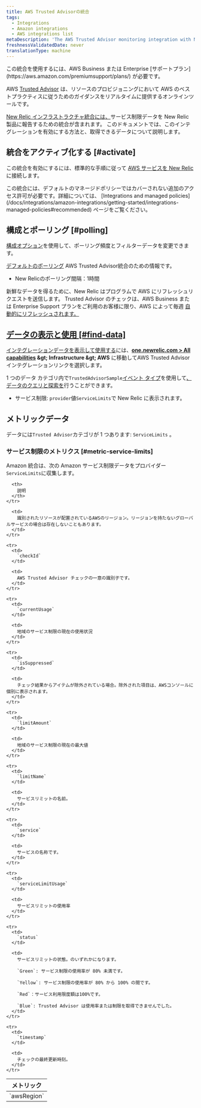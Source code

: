 ```yaml
---
title: AWS Trusted Advisorの統合
tags:
  - Integrations
  - Amazon integrations
  - AWS integrations list
metaDescription: 'The AWS Trusted Advisor monitoring integration with New Relic: what data it reports, and how to enable it.'
freshnessValidatedDate: never
translationType: machine
---
```


<Callout variant="tip">
  この統合を使用するには、AWS Business または Enterprise [サポートプラン](https://aws.amazon.com/premiumsupport/plans/) が必要です。
</Callout>

AWS [Trusted Advisor](https://aws.amazon.com/premiumsupport/technology/trusted-advisor/) は、リソースのプロビジョニングにおいて AWS のベストプラクティスに従うためのガイダンスをリアルタイムに提供するオンラインツールです。

[New Relic インフラストラクチャ統合には、](/docs/infrastructure/introduction-infra-monitoring)サービス制限データを New Relic 製品に報告するための統合が含まれます。 このドキュメントでは、このインテグレーションを有効にする方法と、取得できるデータについて説明します。

## 統合をアクティブ化する [#activate]

この統合を有効にするには、標準的な手順に従って [AWS サービスを New Relic](/docs/infrastructure/infrastructure-integrations/getting-started/connect-aws-integrations-infrastructure) に接続します。

<Callout variant="important">
  この統合には、デフォルトのマネージドポリシーではカバーされない追加のアクセス許可が必要です。詳細については、 [Integrations and managed policies](/docs/integrations/amazon-integrations/getting-started/integrations-managed-policies#recommended) ページをご覧ください。
</Callout>

## 構成とポーリング [#polling]

[構成オプション](/docs/integrations/new-relic-integrations/getting-started/configure-polling-frequency-data-collection-cloud-integrations)を使用して、ポーリング頻度とフィルターデータを変更できます。

[デフォルトのポーリング](/docs/infrastructure/amazon-integrations/aws-integrations-list/aws-polling-intervals-infrastructure-integrations) AWS Trusted Advisor統合のための情報です。

* New Relicのポーリング間隔：1時間

新鮮なデータを得るために、New Relic はプログラムで AWS にリフレッシュリクエストを送信します。 Trusted Advisor のチェックは、AWS Business または Enterprise Support プランをご利用のお客様に限り、AWS によって毎週 [自動的にリフレッシュされます。](https://aws.amazon.com/premiumsupport/faqs/#TArefresh)

## [データの表示と使用 [#find-data]](https://aws.amazon.com/premiumsupport/faqs/#TArefresh)

[](https://aws.amazon.com/premiumsupport/faqs/#TArefresh)[インテグレーションデータを表示して使用する](/docs/infrastructure/integrations/find-use-infrastructure-integration-data)には、<DNT>**[one.newrelic.com &gt; All capabilities](https://one.newrelic.com/all-capabilities) &amp;gt; Infrastructure &amp;gt; AWS**</DNT> に移動してAWS Trusted Advisor インテグレーションリンクを選択します。

1 つのデータ カテゴリ内で`TrustedAdvisorSample`[イベント タイプ](/docs/data-apis/understand-data/new-relic-data-types/#event-data)を使用して[、データのクエリと探索を](/docs/using-new-relic/data/understand-data/query-new-relic-data)行うことができます。

* サービス制限: `provider`値`ServiceLimits`で New Relic に表示されます。

## メトリックデータ

データには`Trusted Advisor`カテゴリが 1 つあります: `ServiceLimits` 。

### サービス制限のメトリクス [#metric-service-limits]

Amazon 統合は、次の Amazon サービス制限データをプロバイダー `ServiceLimits`に収集します。

<table>
  <thead>
    <tr>
      <th style={{ width: "275px" }}>
        メトリック
      </th>

      <th>
        説明
      </th>
    </tr>
  </thead>

  <tbody>
    <tr>
      <td>
        `awsRegion`
      </td>

      <td>
        識別されたリソースが配置されているAWSのリージョン。リージョンを持たないグローバルサービスの場合は存在しないこともあります。
      </td>
    </tr>

    <tr>
      <td>
        `checkId`
      </td>

      <td>
        AWS Trusted Advisor チェックの一意の識別子です。
      </td>
    </tr>

    <tr>
      <td>
        `currentUsage`
      </td>

      <td>
        地域のサービス制限の現在の使用状況
      </td>
    </tr>

    <tr>
      <td>
        `isSuppressed`
      </td>

      <td>
        チェック結果からアイテムが除外されている場合。除外された項目は、AWSコンソールに個別に表示されます。
      </td>
    </tr>

    <tr>
      <td>
        `limitAmount`
      </td>

      <td>
        地域のサービス制限の現在の最大値
      </td>
    </tr>

    <tr>
      <td>
        `limitName`
      </td>

      <td>
        サービスリミットの名前。
      </td>
    </tr>

    <tr>
      <td>
        `service`
      </td>

      <td>
        サービスの名称です。
      </td>
    </tr>

    <tr>
      <td>
        `serviceLimitUsage`
      </td>

      <td>
        サービスリミットの使用率
      </td>
    </tr>

    <tr>
      <td>
        `status`
      </td>

      <td>
        サービスリミットの状態。のいずれかになります。

        `Green`: サービス制限の使用率が 80% 未満です。

        `Yellow`: サービス制限の使用率が 80% から 100% の間です。

        `Red`：サービス利用限度額は100%です。

        `Blue`: Trusted Advisor は使用率または制限を取得できませんでした。
      </td>
    </tr>

    <tr>
      <td>
        `timestamp`
      </td>

      <td>
        チェックの最終更新時刻。
      </td>
    </tr>
  </tbody>
</table>